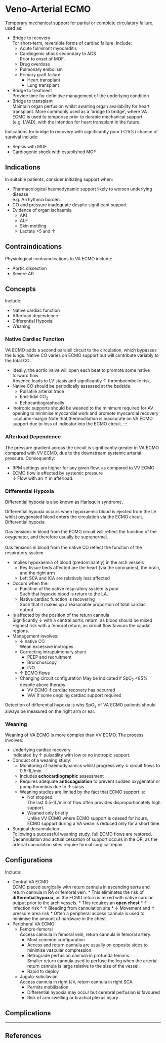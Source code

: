 # Veno-Arterial ECMO

Temporary mechanical support for partial or complete circulatory failure, used as:

* Bridge to recovery\
For short-term, reversible forms of cardiac failure. Include:
    * Acute fulminant myocarditis
    * Cardiogenic shock secondary to ACS\
    Prior to onset of MOF.
    * Drug overdose
    * Pulmonary embolism
    * Primary graft failure
        * Heart transplant
        * Lung transplant
* Bridge to treatment\
Provide time for definitive management of the underlying condition
* Bridge to transplant\
Maintain organ perfusion whilst awaiting organ availability for heart transplant. More commonly used as a 'bridge to bridge', where VA ECMO is used to temporise prior to durable mechanical support (e.g. LVAD), with the intention for heart transplant in the future.

:::column-margin
Indications for bridge to recovery with significantly poor (<25%) chance of survival include:

* Sepsis with MOF
* Cardiogenic shock with established MOF
:::

## Indications

In suitable patients, consider initiating support when:

* Pharmacological haemodynamic support likely to worsen underlying disease\
e.g. Arrhythmia burden.
* CO and pressure inadequate despite significant support
* Evidence of organ ischaemia
    * AKI
    * ALF
    * Skin mottling
    * Lactate >5 and ↑
  \

## Contraindications

Physiological contraindications to VA ECMO include:

* Aortic dissection
* Severe AR

## Concepts

Include:

* Native cardiac function
* Afterload dependence
* Differential Hypoxia
* Weaning

### Native Cardiac Function

VA ECMO adds a second paralell circuit to the circulation, which bypasses the lungs. Native CO varies on ECMO support but will contribute variably to the total CO:

* Ideally, the aortic valve will open each beat to promote some native forward flow\
Absence leads to LV stasis and significantly ↑ thromboembolic risk.
* Native CO should be periodically assessed at the bedside
    * Pulsatile arterial trace
    * End-tidal CO~2~
    * Echocardiographcally
* Inotropic supports should be weaned to the minimum required for AV opening to minimise myocardial work and promote myocardial recovery 
  \
:::column-margin
Note that thermodilution is inaccurate on VA ECMO support due to loss of indicator into the ECMO circuit.
::: 


### Afterload Dependence

The pressure gradient across the circuit is significantly greater in VA ECMO compared with VV ECMO, due to the downstream systemic arterial pressure. Consequently:

* RPM settings are higher for any given flow, as compared to VV ECMO
* ECMO flow is affected by systemic pressure\
↓ Flow with an ↑ in afterload.

### Differential Hypoxia

:::info
Differential hypoxia is also known as Harlequin syndrome.
:::

Differential hypoxia occurs when hypoxaemic blood is ejected from the LV whilst oxygenated blood enters the circulation via the ECMO circuit. Differential hypoxia:

:::column-margin
Gas tensions in blood from the ECMO circuit will reflect the function of the oxygenator, and therefore usually be supranormal.\
\
Gas tensions in blood from the native CO reflect the function of the respiratory system.
:::

* Implies hypoxaemia of blood (predominantly) in the arch vessels
    * Key tissue beds affected are the heart (via the coronaries), the brain, and the right arm
    * Left SCA and ICA are relatively less affected
* Occurs when the:
    * Function of the native respiratory system is *poor*\
    Such that hypoxic blood is return to the LA.
    * Native cardiac function is recovering\
    Such that it makes up a reasonable proportion of total cardiac output.
* Is affected by the position of the return cannula\
Significantly ↓ with a central aortic return, as blood should be mixed. Highest risk with a femoral return, as circuit flow favours the caudal regions.
* Management involves:
    * ↓ native CO\
    Wean excessive inotropes.
    * Correcting intrapulmonary shunt
        * PEEP and recruitment
        * Bronchoscopy
        * iNO
    * ↑ ECMO flows
    * Changing circuit configuration
    May be indicated if SpO~2~ <85% despite above therapy.
        * VV ECMO if cardiac recovery has occurred
        * VAV if some ongoing cardiac support required


:::column-margin
Detection of differential hypoxia is why SpO~2~ of VA ECMO patients should always be measured on the right arm or ear.
:::

### Weaning

Weaning of VA ECMO is more complex than VV ECMO. The process involves:

* Underlying cardiac recovery\
Indicated by ↑ pulsatility with low or no inotropic support.
* Conduct of a weaning study:
    * Monitoring of haemodynamics whilst progressively ↓ circuit flows to 0.5-1L/min
    * Includes **echocardiographic** assessment
    * Requires adequate **anticoagulation** to prevent sudden oxygenator or pump thrombus due to ↑ stasis
    * Weaning studies are limited by the fact that ECMO support is:
        * Not stopped\
        The last 0.5-1L/min of flow often provides disproportionately high support.
        * Weaned only briefly\
        Unlike VV ECMO where ECMO support is ceased for hours, ECMO support during a VA wean is reduced only for a short time.
* Surgical decannulation\
Following a successful weaning study, full ECMO flows are restored. Decannulation and actual cessation of support occurs in the OR, as the arterial cannulation sites require formal surgical repair.


## Configurations

Include:

* Central VA ECMO\
ECMO placed surgically with return cannula in ascending aorta and return cannula in RA or femoral vein.
        * This eliminates the risk of **differential hypoxia**, as the ECMO return is mixed with native cardiac output prior to the arch vessels.
        * This requires an **open chest**
            * ↑ Infection risk
            * ↑ Bleeding from cannulation site
            * ↓ Movement and ↑ pressure area risk
        * Often a peripheral access cannula is used to minimise the amount of hardware in the chest
* Peripheral VA ECMO
    * Femoro-femoral\
    Access cannula in femoral vein, return cannula in femoral artery.
        * Most common configuration 
        * Access and return cannula are usually on opposite sides to minimise vascular compression
        * Retrograde perfusion cannula in profunda femoris\
        Smaller return cannula used to perfuse the leg when the arterial return cannula is large relative to the size of the vessel.
        * Rapid to deploy
    * Jugulo-subclavian\
    Access cannula in right IJV, return cannula in right SCA. 
        * Permits mobilisation
        * Differential hypoxia may occur but cerebral perfusion is favoured
        * Risk of arm swelling or brachial plexus injury


## Complications


---

## References